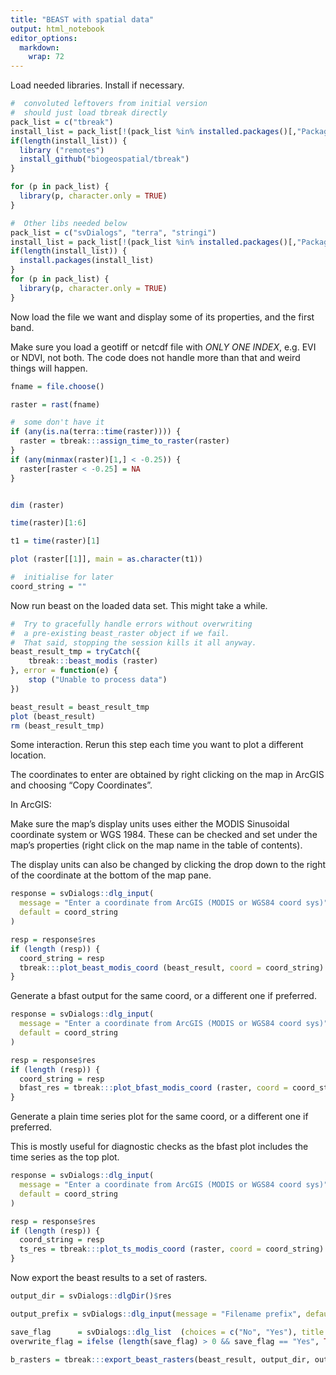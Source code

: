```yaml
---
title: "BEAST with spatial data"
output: html_notebook
editor_options: 
  markdown: 
    wrap: 72
---
```


Load needed libraries. Install if necessary.

```r

#  convoluted leftovers from initial version
#  should just load tbreak directly
pack_list = c("tbreak")
install_list = pack_list[!(pack_list %in% installed.packages()[,"Package"])]
if(length(install_list)) {
  library ("remotes")
  install_github("biogeospatial/tbreak")
}

for (p in pack_list) {
  library(p, character.only = TRUE)
}

#  Other libs needed below
pack_list = c("svDialogs", "terra", "stringi")
install_list = pack_list[!(pack_list %in% installed.packages()[,"Package"])]
if(length(install_list)) {
  install.packages(install_list)
}
for (p in pack_list) {
  library(p, character.only = TRUE)
}


```

Now load the file we want and display some of its properties, and the
first band.

Make sure you load a geotiff or netcdf file with *ONLY ONE INDEX*, e.g.
EVI or NDVI, not both. The code does not handle more than that and weird
things will happen.

```r

fname = file.choose()

raster = rast(fname)

#  some don't have it 
if (any(is.na(terra::time(raster)))) {
  raster = tbreak:::assign_time_to_raster(raster)
}
if (any(minmax(raster)[1,] < -0.25)) {
  raster[raster < -0.25] = NA
}


dim (raster)

time(raster)[1:6]

t1 = time(raster)[1]

plot (raster[[1]], main = as.character(t1))

#  initialise for later
coord_string = ""

```

Now run beast on the loaded data set. This might take a while.

```r

#  Try to gracefully handle errors without overwriting 
#  a pre-existing beast_raster object if we fail.
#  That said, stopping the session kills it all anyway.
beast_result_tmp = tryCatch({
    tbreak:::beast_modis (raster)
}, error = function(e) {
    stop ("Unable to process data")
})

beast_result = beast_result_tmp
plot (beast_result)
rm (beast_result_tmp)


```

Some interaction. Rerun this step each time you want to plot a different
location.

The coordinates to enter are obtained by right clicking on the map in
ArcGIS and choosing "Copy Coordinates".

In ArcGIS:

Make sure the map's display units uses either the MODIS Sinusoidal coordinate 
system or WGS 1984. These can be checked and set under the map's properties 
(right click on the map name in the table of contents). 

The display units can also be changed by clicking the drop down to the
right of the coordinate at the bottom of the map pane.

```r


response = svDialogs::dlg_input(
  message = "Enter a coordinate from ArcGIS (MODIS or WGS84 coord sys)",
  default = coord_string
)

resp = response$res
if (length (resp)) {
  coord_string = resp
  tbreak:::plot_beast_modis_coord (beast_result, coord = coord_string)
}


```
Generate a bfast output for the same coord, or a different one if preferred.

```r

response = svDialogs::dlg_input(
  message = "Enter a coordinate from ArcGIS (MODIS or WGS84 coord sys)", 
  default = coord_string
)

resp = response$res
if (length (resp)) {
  coord_string = resp
  bfast_res = tbreak:::plot_bfast_modis_coord (raster, coord = coord_string, h=1/7)
}


```
Generate a plain time series plot for the same coord, or a different 
one if preferred.

This is mostly useful for diagnostic checks as the bfast plot 
includes the time series as the top plot.  

```r

response = svDialogs::dlg_input(
  message = "Enter a coordinate from ArcGIS (MODIS or WGS84 coord sys)", 
  default = coord_string
)

resp = response$res
if (length (resp)) {
  coord_string = resp
  ts_res = tbreak:::plot_ts_modis_coord (raster, coord = coord_string)
}


```

Now export the beast results to a set of rasters.

```r

output_dir = svDialogs::dlgDir()$res

output_prefix = svDialogs::dlg_input(message = "Filename prefix", default="")$res

save_flag      = svDialogs::dlg_list  (choices = c("No", "Yes"), title = "Overwrite existing files?")$res
overwrite_flag = ifelse (length(save_flag) > 0 && save_flag == "Yes", TRUE, FALSE)

b_rasters = tbreak:::export_beast_rasters(beast_result, output_dir, output_prefix, overwrite_flag)


```

